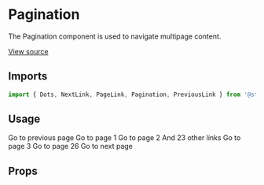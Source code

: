 <!--- Pagination.stories.mdx --->


<Meta title="Design System/Components/Pagination" component={Pagination} />

# Pagination

The Pagination component is used to navigate multipage content.

[View source](https://github.com/strapi/parts/tree/develop/packages/strapi-parts/src/Pagination)

## Imports

```js
import { Dots, NextLink, PageLink, Pagination, PreviousLink } from '@strapi/parts/Pagination';
```

## Usage

<Canvas>
  <Story name="base">
    <Pagination activePage={1} pageCount={26}>
      <PreviousLink to="/1">Go to previous page</PreviousLink>
      <PageLink number={1} to="/1">
        Go to page 1
      </PageLink>
      <PageLink number={2} to="/2">
        Go to page 2
      </PageLink>
      <Dots>And 23 other links</Dots>
      <PageLink number={25} to="/25">
        Go to page 3
      </PageLink>
      <PageLink number={26} to="/26">
        Go to page 26
      </PageLink>
      <NextLink to="/3">Go to next page</NextLink>
    </Pagination>
  </Story>
</Canvas>


## Props

<ArgsTable of={Pagination} />
